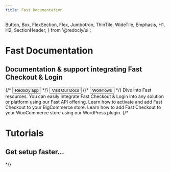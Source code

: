 ```yaml
---
title: Fast Documentation
---
```



  Button,
  Box,
  FlexSection,
  Flex,
  Jumbotron,
  ThinTile,
  WideTile,
  Emphasis,
  H1,
  H2,
  SectionHeader,
} from '@redocly/ui';




<Jumbotron>
  <NavBar location={props.location} standalone={false} />
  <H1>Fast Documentation</H1>
  <H2>Documentation & support integrating Fast Checkout & Login</H2>
  <Flex p={20} justifyContent="center">
    {/* <Button inversed large to="https://app.redoc.ly">
      Redocly app
    </Button> */}
    <Button inversed transparent large to="developer-portal/index.md">
      Visit Our Docs
    </Button>
    {/* <Button inversed transparent large>
      Workflows
    </Button> */}
  </Flex>
</Jumbotron>
<Box my={25}>
  <SectionHeader>
    Dive into <Emphasis> Fast </Emphasis> resources.
  </SectionHeader>
  <FlexSection justifyContent="space-around" flexWrap="wrap">
      <ThinTile to="developer-portal/fast-api.md" icon={fast} header="Fast API">
        You can easily integrate Fast Checkout & Login into any solution or platform using our Fast API offering. 
    </ThinTile>
    <ThinTile to="developer-portal/bigcommerce.md" icon={bigcommerce} header="BigCommerce">
        Learn how to activate and add Fast Checkout to your BigCommerce store. 
    </ThinTile>
    <ThinTile to="developer-portal/woocommerce.md" icon={woocommerce} header="WooCommerce">
        Learn how to add Fast Checkout to your WooCommerce store using our WordPress plugin. 
    </ThinTile>
  </FlexSection>
  {/* <Jumbotron parallaxEffect bgImage={icon1}>
    <H1>Tutorials</H1>
    <H2>Get setup faster...</H2>
  </Jumbotron> */}
</Box>


